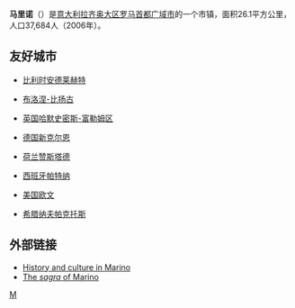{{Infobox Italian comune
| name                = 馬里諾
| official_name       = 
| native_name         = Marino
| image_skyline       = Centro da Via Venerini.JPG
| imagesize           =
| image_alt           =
| image_caption       = 旧城中心
| image_shield        = Marino (RM)-Stemma.png
| shield_alt          =
| image_map           =
| map_alt             =
| map_caption         =
| pushpin_label_position =
| pushpin_map_alt     =
| latd  = 41 |latm  = 46 |lats  =  |latNS  = N
| longd = 12 |longm = 40 |longs =   |longEW = E
| coordinates_type    =
| coordinates_display = x
| coordinates_footnotes =
| region              = [[拉齐奥大区|拉齐奥大区]]
| province            = [[罗马首都广域市|罗马首都广域市]]
| frazioni            = Castelluccia, Cava dei Selci, Due Santi, Fontana Sala, [[Frattocchie|Frattocchie]], Santa Maria delle Mole
| mayor_party         = [[The_People_of_Freedom|PdL]]
| mayor               = Adriano Palozzi
| area_footnotes      =
| area_total_km2      = 26.10
| population_footnotes =
| population_total    = 39430
| population_as_of    = April 2010
| pop_density_footnotes =
| population_demonym  = Marinesi
| elevation_footnotes =
| elevation_m         = 360
| twin1               =
| twin1_country       =
| saint               = San Barnaba
| day                 = June 11
| postal_code         = 00047
| area_code           = 06
| website             = {{official website|https://www.comune.marino.rm.it/}}
| footnotes           =
}}

'''马里诺'''（{{lang-it|Marino}}）是[[意大利|意大利]][[拉齐奥大区|拉齐奥大区]][[罗马首都广域市|罗马首都广域市]]的一个市镇，面积26.1平方公里，人口37,684人（2006年）。

==友好城市==
*{{flagicon|Belgium}}[[比利时|比利时]][[安德莱赫特|安德莱赫特]]
* {{FRA}} [[布洛涅-比扬古|布洛涅-比扬古]]
*{{flagicon|UK}}[[英国|英国]][[哈默史密斯-富勒姆区|哈默史密斯-富勒姆区]]
*{{flagicon|Germany}}[[德国|德国]][[新克尔恩|新克尔恩]]
*{{flagicon|Netherlands}}[[荷兰|荷兰]][[赞斯塔德|赞斯塔德]]
*{{flagicon|Spain}}[[西班牙|西班牙]][[帕特纳|帕特纳]]
*{{flagicon|US}}[[美国|美国]][[欧文_(得克萨斯州)|欧文]]
*{{flagicon|Greece}}[[希腊|希腊]][[纳夫帕克托斯|纳夫帕克托斯]]

==外部链接==
*[https://web.archive.org/web/20061205024811/http://prolocomarino.it/ History and culture in Marino] {{it icon}}
*[https://web.archive.org/web/20070107064735/http://www.sagramarino.altervista.org/ The ''sagra'' of Marino] {{it icon}}

{{羅馬首都廣域市市鎮}}
{{Authority control}}
{{Italy-geo-stub}}

[[Category:罗马首都广域市市镇|M]]